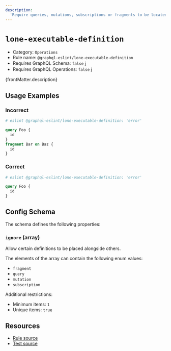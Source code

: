 ```yaml
---
description:
  'Require queries, mutations, subscriptions or fragments to be located in separate files.'
---
```


# `lone-executable-definition`

- Category: `Operations`
- Rule name: `@graphql-eslint/lone-executable-definition`
- Requires GraphQL Schema: `false`
  [ℹ️](/docs/getting-started#extended-linting-rules-with-graphql-schema)
- Requires GraphQL Operations: `false`
  [ℹ️](/docs/getting-started#extended-linting-rules-with-siblings-operations)

{frontMatter.description}

## Usage Examples

### Incorrect

```graphql
# eslint @graphql-eslint/lone-executable-definition: 'error'

query Foo {
  id
}
fragment Bar on Baz {
  id
}
```

### Correct

```graphql
# eslint @graphql-eslint/lone-executable-definition: 'error'

query Foo {
  id
}
```

## Config Schema

The schema defines the following properties:

### `ignore` (array)

Allow certain definitions to be placed alongside others.

The elements of the array can contain the following enum values:

- `fragment`
- `query`
- `mutation`
- `subscription`

Additional restrictions:

- Minimum items: `1`
- Unique items: `true`

## Resources

- [Rule source](https://github.com/B2o5T/graphql-eslint/tree/master/packages/plugin/src/rules/lone-executable-definition.ts)
- [Test source](https://github.com/B2o5T/graphql-eslint/tree/master/packages/plugin/__tests__/lone-executable-definition.spec.ts)
